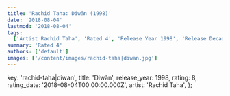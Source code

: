 ```yaml
---
title: 'Rachid Taha: Diwân (1998)'
date: '2018-08-04'
lastmod: '2018-08-04'
tags:
  ['Artist Rachid Taha', 'Rated 4', 'Release Year 1998', 'Release Decade 1990']
summary: 'Rated 4'
authors: ['default']
images: ['/content/images/rachid-taha|diwan.jpg']
---
```


  key: 'rachid-taha|diwan',
  title: 'Diwân',
  release_year: 1998,
  rating: 8,
  rating_date: '2018-08-04T00:00:00.000Z',
  artist: 'Rachid Taha',
};

<MusicRating data={data} />
